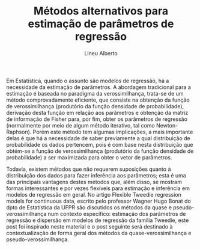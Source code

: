 % Métodos alternativos para estimação de parâmetros de regressão
% Lineu Alberto

Em Estatística, quando o assunto são modelos de regressão, há a necessidade da 
estimação de parâmetros. A abordagem tradicional para a estimação é baseada no 
paradigma da verossimilhança, trata-se de um método comprovadamente eficiente, 
que consiste na obtenção da função de verossimilhança (produtório da função 
densidade de probabilidade), derivação desta função em relação aos parâmetros e 
obtenção da matriz de informação de Fisher para, por fim, obter os parâmetros de 
regressão (normalmente por meio de algum método iterativo, tal como 
Newton-Raphson). Porém este método tem algumas implicações, a mais importante 
delas é que há a necessidade de saber previamente a qual distribuição de 
probabilidade os dados pertencem, pois é com base nesta distribuição que 
obtém-se a função de verossimilhança (produtório da função densidade de 
probabilidade) a ser maximizada para obter o vetor de parâmetros. 

Todavia, existem métodos que não requerem suposições quanto à distribuição dos 
dados para fazer inferência aos parâmetros; esta é uma das principais vantagens 
destes métodos que, além disso, se mostram formas interessantes e por vezes 
flexíveis para estimação e inferência em modelos de regressão em geral. No 
artigo Flexible Tweedie regression models for continuous data, escrito pelo 
professor Wagner Hugo Bonat do dpto de Estatística da UFPR são discutidos os 
métodos da quase e pseudo-verossimilhança num contexto específico: estimação dos 
parâmetros de regressão e dispersão em modelos de regressão da família Tweedie,
este post foi inspirado neste material e o post seguinte será destinado à 
contextualização de forma geral dos métodos da quase-verossimilhança e 
pseudo-verossimilhança.
